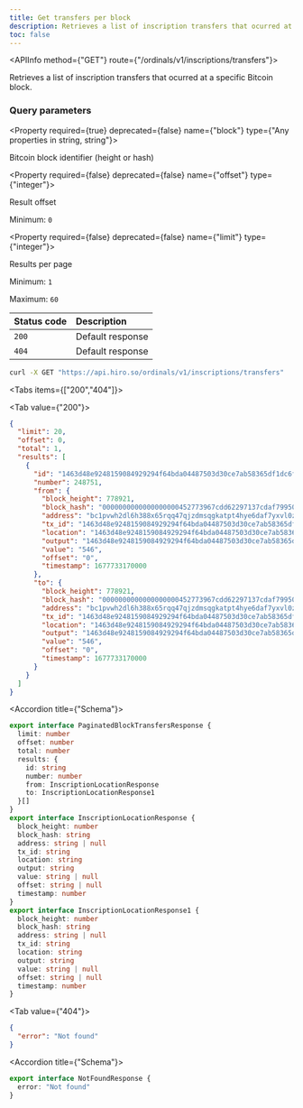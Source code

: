 ```yaml
---
title: Get transfers per block
description: Retrieves a list of inscription transfers that ocurred at a specific Bitcoin block.
toc: false
---
```



<Root>

<API>

<APIInfo method={"GET"} route={"/ordinals/v1/inscriptions/transfers"}>

Retrieves a list of inscription transfers that ocurred at a specific Bitcoin block.

### Query parameters

<Property required={true} deprecated={false} name={"block"} type={"Any properties in string, string"}>

Bitcoin block identifier (height or hash)

</Property>

<Property required={false} deprecated={false} name={"offset"} type={"integer"}>

Result offset

<span>Minimum: `0`</span>

</Property>

<Property required={false} deprecated={false} name={"limit"} type={"integer"}>

Results per page

<span>Minimum: `1`</span>

<span>Maximum: `60`</span>

</Property>

| Status code | Description      |
| :---------- | :--------------- |
| `200`       | Default response |
| `404`       | Default response |

</APIInfo>

<APIExample>

```bash title="curl"
curl -X GET "https://api.hiro.so/ordinals/v1/inscriptions/transfers"
```

<Tabs items={["200","404"]}>

<Tab value={"200"}>

```json title="Example response"
{
  "limit": 20,
  "offset": 0,
  "total": 1,
  "results": [
    {
      "id": "1463d48e9248159084929294f64bda04487503d30ce7ab58365df1dc6fd58218i0",
      "number": 248751,
      "from": {
        "block_height": 778921,
        "block_hash": "0000000000000000000452773967cdd62297137cdaf79950c5e8bb0c62075133",
        "address": "bc1pvwh2dl6h388x65rqq47qjzdmsqgkatpt4hye6daf7yxvl0z3xjgq247aq8",
        "tx_id": "1463d48e9248159084929294f64bda04487503d30ce7ab58365df1dc6fd58218",
        "location": "1463d48e9248159084929294f64bda04487503d30ce7ab58365df1dc6fd58218:0:0",
        "output": "1463d48e9248159084929294f64bda04487503d30ce7ab58365df1dc6fd58218:0",
        "value": "546",
        "offset": "0",
        "timestamp": 1677733170000
      },
      "to": {
        "block_height": 778921,
        "block_hash": "0000000000000000000452773967cdd62297137cdaf79950c5e8bb0c62075133",
        "address": "bc1pvwh2dl6h388x65rqq47qjzdmsqgkatpt4hye6daf7yxvl0z3xjgq247aq8",
        "tx_id": "1463d48e9248159084929294f64bda04487503d30ce7ab58365df1dc6fd58218",
        "location": "1463d48e9248159084929294f64bda04487503d30ce7ab58365df1dc6fd58218:0:0",
        "output": "1463d48e9248159084929294f64bda04487503d30ce7ab58365df1dc6fd58218:0",
        "value": "546",
        "offset": "0",
        "timestamp": 1677733170000
      }
    }
  ]
}
```

<Accordions>

<Accordion title={"Schema"}>

```ts
export interface PaginatedBlockTransfersResponse {
  limit: number
  offset: number
  total: number
  results: {
    id: string
    number: number
    from: InscriptionLocationResponse
    to: InscriptionLocationResponse1
  }[]
}
export interface InscriptionLocationResponse {
  block_height: number
  block_hash: string
  address: string | null
  tx_id: string
  location: string
  output: string
  value: string | null
  offset: string | null
  timestamp: number
}
export interface InscriptionLocationResponse1 {
  block_height: number
  block_hash: string
  address: string | null
  tx_id: string
  location: string
  output: string
  value: string | null
  offset: string | null
  timestamp: number
}
```

</Accordion>

</Accordions>

</Tab>

<Tab value={"404"}>

```json title="Example response"
{
  "error": "Not found"
}
```

<Accordions>

<Accordion title={"Schema"}>

```ts
export interface NotFoundResponse {
  error: "Not found"
}
```

</Accordion>

</Accordions>

</Tab>

</Tabs>

</APIExample>

</API>

</Root>
